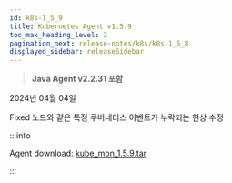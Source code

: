 ```yaml
---
id: k8s-1_5_9
title: Kubernetes Agent v1.5.9
toc_max_heading_level: 2
pagination_next: release-notes/k8s/k8s-1_5_8
displayed_sidebar: releaseSidebar
---
```


> **Java Agent v2.2.31 포함**

2024년 04월 04일

<p><Status>Fixed</Status> 노드와 같은 특정 쿠버네티스 이벤트가 누락되는 현상 수정</p>


:::info

Agent download: [kube_mon_1.5.9.tar](https://repo.whatap.io/docker/kube_mon_1.5.9.tar)

:::